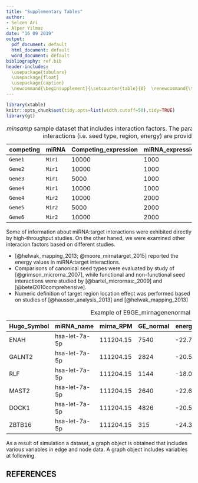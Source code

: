 ```yaml
---
title: "Supplementary Tables"
author: 
- Selcen Ari
- Alper Yilmaz 
date: "16 09 2019"
output:
  pdf_document: default
  html_document: default
  word_document: default
bibliography: ref.bib
header-includes: 
  \usepackage{tabularx}
  \usepackage{float}
  \usepackage{caption}
  \newcommand{\beginsupplement}{\setcounter{table}{0}  \renewcommand{\thetable}{S\arabic{table}} \setcounter{figure}{0} \renewcommand{\thefigure}{S\arabic{figure}}}
---
```



\beginsupplement


```r
library(xtable)
knitr::opts_chunk$set(tidy.opts=list(width.cutoff=50),tidy=TRUE)
library(gt)

```


|competing| miRNA | Competing_expression | miRNA_expression | seed_type | region | energy
|-----------|------------|----------|----------------|---------|-----------|----------|
| `Gene1`   | `Mir1` | 10000 | 1000 | 0.43 | 0.30 | -20 |
| `Gene2`   | `Mir1` | 10000 | 1000 | 0.43 | 0.01 | -15 |
| `Gene3`   | `Mir1` | 5000  | 1000 | 0.32 | 0.40 | -14 |
| `Gene4`   | `Mir1` | 10000 | 1000 | 0.23 | 0.50 | -10 |
| `Gene4`   | `Mir2` | 10000 | 2000 | 0.35 | 0.90 | -12 |
| `Gene5`   | `Mir2` | 5000  | 2000 | 0.05 | 0.40 | -11 |
| `Gene6`   | `Mir2` | 10000 | 2000 | 0.01 | 0.80 | -25 |

Table: *minsamp* sample dataset that includes interaction factors. The parameters which affect miRNA:target interactions (i.e. seed type, region, energy) are provided in sample dataset.

Some of information about miRNA:target interactions were exhibited directly by high-throughput studies. On the other haned, we were examined other interacion factors based on different studies.

+ [@helwak_mapping_2013; @moore_mirnatarget_2015] reported the energy values in miRNA:target interactions.
+ Comparisons of canonical seed types were evaluated by study of [@grimson_microrna_2007], while functional and non-functional seed interactions were studied by [@bartel_micrornas:_2009] and [@betel2010comprehensive]. 
+ Numeric definition of target region location effect was performed based on studies of [@hausser_analysis_2013] and [@helwak_mapping_2013]


\begin{table}[ht]
\centering
\caption{Efficiency factors for seed types.}
\begin{tabular}{rlr}
  \hline
 & seed\_type & seed\_type\_effect \\ 
  \hline
1 & 6-mer\_noncanonical & 0.05 \\ 
  2 & 9-mer & 0.43 \\ 
  3 & 6-mer & 0.07 \\ 
  4 & 8-mer & 0.43 \\ 
  5 & 7-mer & 0.23 \\ 
  6 & none & 0.01 \\ 
  7 & 5-mer\_noncanonical & 0.04 \\ 
  8 & 5-mer & 0.05 \\ 
  9 & 6-merA1\_noncanonical & 0.05 \\ 
  10 & 7-mer-8m\_noncanonical & 0.21 \\ 
  11 & 7-mer-8m & 0.25 \\ 
  12 & 8-mer\_noncanonical & 0.35 \\ 
  13 & 7-merA1\_noncanonical & 0.16 \\ 
  14 & 7-merA1 & 0.19 \\ 
  15 & 6-merA1 & 0.07 \\ 
   \hline
\end{tabular}
\end{table}


\begin{table}[ht]
\centering
\caption{ Efficiency factors for binding regions on targets}
\begin{tabular}{rlr}
  \hline
 & region & region\_effect \\ 
  \hline
1 & 3UTR & 0.84 \\ 
  2 & CDS & 0.42 \\ 
  3 & 3UTRCDS & 0.93 \\ 
  4 & 5UTR & 0.01 \\ 
  5 & 5UTRCDS & 0.42 \\ 
  6 &  & 0.01 \\ 
  7 & intron & 0.01 \\ 
  8 & CDS3UTR & 0.93 \\ 
  9 & CDS5UTR & 0.42 \\ 
  10 & exon\_unclassified & 0.20 \\ 
  11 & CDS3UTRintron & 0.93 \\ 
  12 & 3UTRintron & 0.84 \\ 
  13 & CDSintron & 0.42 \\ 
  14 & 5UTRintron & 0.01 \\ 
  15 & 5UTR3UTR & 0.93 \\ 
  16 & CDS5UTR3UTR & 0.93 \\ 
   \hline
\end{tabular}
\end{table}


|Hugo_Symbol| miRNA_name | mirna_RPM | GE_normal | energy | seed_type_effect | region_effect |
|-----------|------------|----------|----------------|---------|-----------|----------|
| ENAH | hsa-let-7a-5p | 111204.15 | 7540 | -22.70 | 0.01 | 0.00 |
| GALNT2 | hsa-let-7a-5p | 111204.15 | 2824 | -20.50 | 0.14 | 0.00 | 
| RLF | hsa-let-7a-5p | 111204.15 | 1144 | -18.00 | 0.03 | 0.20 |
| MAST2 | hsa-let-7a-5p | 111204.15 | 2640 | -22.60 | 0.24 | 0.00 | 
| DOCK1 | hsa-let-7a-5p | 111204.15 | 4826 | -20.50 | 0.01 | 0.00 | 
| ZBTB16 | hsa-let-7a-5p | 111204.15 | 315 | -24.30 | 0.14 | 0.00 |

Table: Example of E9GE_mirnagenenormal dataset.


 \begin{table}[ht]
\centering
\caption{ miRNA:target pairs supported by High-throughput Experiments}
\begin{tabular}{lll}
  \hline
 Variable & Structure & Means \\
  \hline
   cluster    & character & Barcode from experimentally method \\
   chromosome    & character & Chromosome of Target gene from raw data \\
   start\_position    & numeric & Gene start position from raw data \\
   end\_position     & numeric & Gene end position from raw data \\
   strand     & character & Gene strand \\
   hgnc\_symbol     & character & Gene name (Symbol) \\
   Ensembl\_Gene\_Id     & character & Ensembl Gene Id of gene \\
   Ensembl\_Transcript\_Id   & character & Ensembl transcript id of mRNA of Target gene \\
   target\_seq   & character & mRNA sequences targeted by miRNA \\
   miRNA   & character & miRNA id (from miRBase version 21 ) \\
   miR\_seq   & character & miRNA sequence \\
   seed\_type   & character & seed type of miRNA:target interaction \\
   Energy   & numeric & Energy of miRNA:target binding \\
   HG38build\_loc   & character & Recent chromosomal location of Gene \\
   Genome\_build   & character& Genome build of given chromosome, start and end positions \\
   region   & character & interaction location on target \\ 
   region\_effect   & numeric & Coefficient of location on target \\ 
   seed\_type\_effect   & numeric & Coefficient for seed sequence of miRNA:target interaction \\
   \hline
\end{tabular}
\end{table}


As a result of simulation a dataset, a graph object is obtained that includes various variables in edge and node data. A graph object includes variables at following.

 \begin{table}[ht]
\centering
\caption{ The context graph object during the process.}
\begin{tabularx}{\textwidth}{llX}
  \hline
 Variables & Structure & Means \\
  \hline
   \emph{Node Variables} & & \\
   name    & character & node name \\
   type    & character &Competing or miRNA \\
   node\_id    & numeric & in on graph object \\
   initial\_count     & numeric & Initial Expression value of node \\
   count\_pre     & numeric & Expression value of node at previous regulation \\
   count\_current     & numeric & Existing expression value of node \\
   changes\_variable     & character & Regulation of node (Up, down or steady) \\
   \hline
   \emph{Edge Variables} & & \\
   Competing name   & character & name of genes\\
   miRNA name   & character & name of miRNAs \\
   Competing expression   & numeric & Expression values of competing elements at steady-state \\
   miRNA expression   & numeric & Expression values of miRNA elements at steady-state \\
   energy   & numeric & coefficient of miRNA:target interactions (binding affinity) \\
   seed type   & numeric & coefficient of miRNA:target interactions (binding affinity) \\
   region   & numeric & coefficient of miRNA:target interactions (degradation efficiency) \\
   afff factor   & numeric& coefficient scaled and combined affinity factor \\
   degg factor   & numeric &coefficient scaled and combined degradation factor \\ 
   comp\_count\_list   & list & list of competing expression for each iteration \\ 
   comp\_count   & numeric & pre: competing expression at previous iteration; current: competing expression at present iteration \\
   mirna\_count\_list   & list & list of miRNA expression for each iteration \\
   mirna\_count   & numeric & pre: miRNA expression at previous iteration; current: miRNA expression at present iteration \\
   effect   & numeric & pre: total miRNA reppressive effect on individual target at previous iteration ; current: miRNA reppressive effect on individual   target at present iteration \\
   effect\_list   & list & list of miRNA reppressive effect on individual target for each iteration \\
  \hline
\end{tabularx}
\end{table}

\newpage


## REFERENCES
